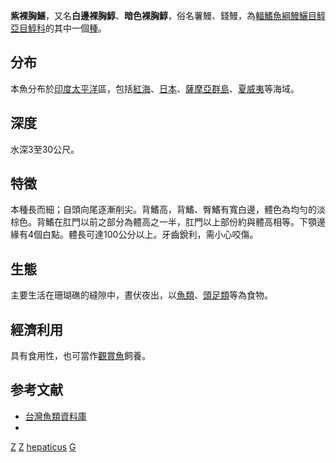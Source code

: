{{Speciesbox 
| status = NE
| status_system = IUCN3.1
| taxon = Gymnothorax hepaticus
| authority =  [[Rüppell|Rüppell]], 1830
| synonyms = *''Lycodontis hepaticus''<br /><small>Rüppell, 1830</small>
*''Muraena cinerascens''<br /><small>Rüppell, 1830</small>
*''Muraena hepatica''<br /><small>Rüppell, 1830</small>
}}

'''紫裸胸鱔'''，又名'''白邊裸胸鯙'''、'''暗色裸胸鯙'''，俗名薯鰻、錢鰻，為[[輻鰭魚綱|輻鰭魚綱]][[鰻鱺目|鰻鱺目]][[鯙亞目|鯙亞目]][[鯙科|鯙科]]的其中一個[[種|種]]。

==分布==
本魚分布於[[印度|印度]][[太平洋|太平洋]]區，包括[[紅海|紅海]]、[[日本|日本]]、[[薩摩亞群島|薩摩亞群島]]、[[夏威夷|夏威夷]]等海域。

==深度==
水深3至30公尺。

==特徵==
本種長而細；自頭向尾逐漸削尖。背鰭高，背鰭、臀鰭有寬白邊，體色為均勻的淡棕色。背鰭在肛門以前之部分為體高之一半，肛門以上部份約與體高相等。下顎邊緣有4個白點。體長可達100公分以上。牙齒銳利，需小心咬傷。

==生態==
主要生活在珊瑚礁的縫隙中，晝伏夜出，以[[魚類|魚類]]、[[頭足類|頭足類]]等為食物。

==經濟利用==
具有食用性，也可當作[[觀賞魚|觀賞魚]]飼養。

==参考文献==
*[http://fishdb.sinica.edu.tw/ 台灣魚類資料庫] {{Wayback|url=http://fishdb.sinica.edu.tw/ |date=20160304193340 }}
* {{TaiBNET| zh=肝色裸胸鯙 | id=380757 | binomial=Gymnothorax hepaticus | authority=Rüppell, 1830 | var= | accessdate=2013-01-24}}
{{Taxonbar|from=Q283074}}

[[Category:食用鱼|Z]]
[[Category:觀賞魚|Z]]
[[Category:裸胸鱔屬|hepaticus]]
[[Category:1830年描述的鱼类|G]]